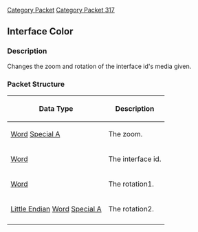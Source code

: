 [[Category Packet]]
[[Category Packet 317]]
{{packet|name=Interface model rotation|description=Changes the zoom and rotation of the interface id's media given.|opcode=230|type=Fixed|length=8|revision=317}}
== Interface Color ==

=== Description ===

Changes the zoom and rotation of the interface id's media given.

=== Packet Structure ===
{|border=2
! Data Type
! Description
|-
| [[Data Types#Standard data types|Word]] [[Data Types#Non Standard Data Types|Special A]]
| The zoom.
|-
| [[Data Types#Standard data types|Word]]
| The interface id.
|-
| [[Data Types#Standard data types|Word]]
| The rotation1.
|-
| [[Data Types#Little Endian|Little Endian]] [[Data Types#Standard data types|Word]] [[Data Types#Non Standard data types|Special A]]
| The rotation2.
|-
|}